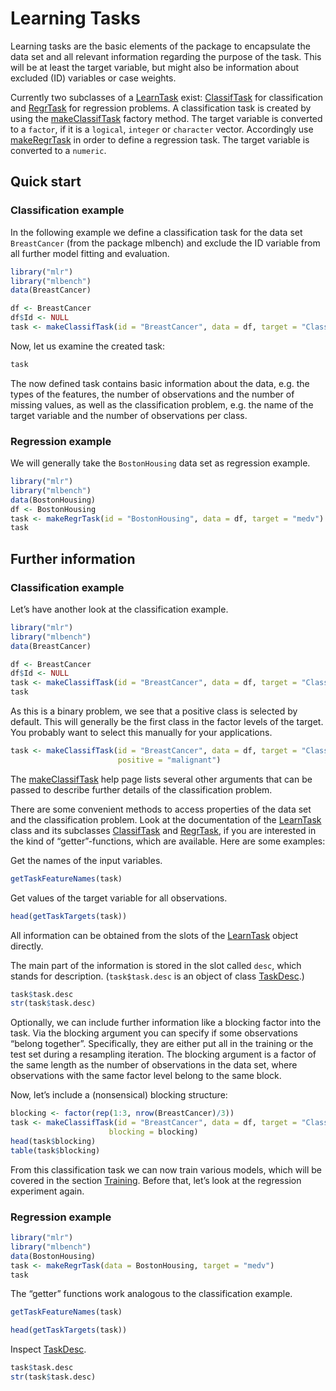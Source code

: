 Learning Tasks
==============

Learning tasks are the basic elements of the package to encapsulate the
data set and all relevant information regarding the purpose of the
task. This will be at least the target variable, but might also be
information about excluded (ID) variables or case weights.

Currently two subclasses of a [LearnTask](http://berndbischl.github.io/mlr/LearnTask-class.html) exist: [ClassifTask](http://berndbischl.github.io/mlr/ClassifTask-class.html) for
classification and [RegrTask](http://berndbischl.github.io/mlr/RegrTask-class.html) for regression problems.  A
classification task is created by using the [makeClassifTask](http://berndbischl.github.io/mlr/makeClassifTask.html) factory
method. The target variable is converted to a ``factor``, if it is a
``logical``, ``integer`` or ``character`` vector. Accordingly use [makeRegrTask](http://berndbischl.github.io/mlr/makeRegrTask.html)
in order to define a regression task. The target variable is converted 
to a ``numeric``.

Quick start
-----------

### Classification example

In the following example we define a classification task for the data
set ``BreastCancer`` (from the package mlbench) and exclude the ID
variable from all further model fitting and evaluation.

```r
library("mlr")
library("mlbench")
data(BreastCancer)

df <- BreastCancer
df$Id <- NULL
task <- makeClassifTask(id = "BreastCancer", data = df, target = "Class")
``` 

Now, let us examine the created task:

```r
task
``` 

The now defined task contains basic information about the data,
e.g. the types of the features, the number of observations and the number
of missing values, as well as the classification problem, e.g. the
name of the target variable and the number of observations per class.


### Regression example

We will generally take the ``BostonHousing`` data set as regression example.

```r
library("mlr")
library("mlbench")
data(BostonHousing)
df <- BostonHousing
task <- makeRegrTask(id = "BostonHousing", data = df, target = "medv")
task
```


Further information
-------------------

### Classification example

Let's have another look at the classification example.

```r
library("mlr")
library("mlbench")
data(BreastCancer)

df <- BreastCancer
df$Id <- NULL
task <- makeClassifTask(id = "BreastCancer", data = df, target = "Class")
task
``` 

As this is a binary problem, we see that a positive class is selected
by default. This will generally be the first class in the factor
levels of the target. You probably want to select this manually for
your applications.

```r
task <- makeClassifTask(id = "BreastCancer", data = df, target = "Class", 
                        positive = "malignant")
``` 

The [makeClassifTask](http://berndbischl.github.io/mlr/makeClassifTask.html) help page lists several other arguments that can be 
passed to describe further details of the classification problem.

There are some convenient methods to access properties of the data
set and the classification problem. Look at the documentation of the
[LearnTask](http://berndbischl.github.io/mlr/LearnTask-class.html) class and its subclasses [ClassifTask](http://berndbischl.github.io/mlr/ClassifTask-class.html) and [RegrTask](http://berndbischl.github.io/mlr/RegrTask-class.html), if
you are interested in the kind of "getter"-functions, which are
available. Here are some examples:

Get the names of the input variables.

```r
getTaskFeatureNames(task)
```

Get values of the target variable for all observations.

```r
head(getTaskTargets(task))
```

All information can be obtained from the slots of the [LearnTask](http://berndbischl.github.io/mlr/LearnTask-class.html)
object directly.

The main part of the information is stored in the slot called `desc`,
which stands for description. (`task$task.desc` is an object of class [TaskDesc](http://berndbischl.github.io/mlr/TaskDesc-class.html).)

```r
task$task.desc
str(task$task.desc)
``` 

Optionally, we can include further information like a blocking factor 
into the task. Via the blocking argument you can specify if some 
observations "belong together". Specifically, they are either put all
in the training or the test set during a resampling iteration. The
blocking argument is a factor of the same length as the number of
observations in the data set, where observations with the same factor
level belong to the same block.

Now, let's include a (nonsensical) blocking structure:

```r
blocking <- factor(rep(1:3, nrow(BreastCancer)/3))
task <- makeClassifTask(id = "BreastCancer", data = df, target = "Class", 
                      blocking = blocking)
head(task$blocking)
table(task$blocking)
``` 

From this classification task we can now train various models, which
will be covered in the section [Training](train.md).
Before that, let's look at the regression experiment again.


### Regression example

```r
library("mlr")
library("mlbench")
data(BostonHousing)
task <- makeRegrTask(data = BostonHousing, target = "medv")
task
```

The "getter" functions work analogous to the classification example.

```r
getTaskFeatureNames(task)

head(getTaskTargets(task))
```

Inspect [TaskDesc](http://berndbischl.github.io/mlr/TaskDesc.html).

```r
task$task.desc
str(task$task.desc)
``` 

